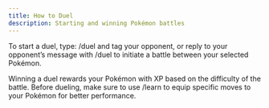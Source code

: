 ```yaml
---
title: How to Duel
description: Starting and winning Pokémon battles
---
```


To start a duel, type:
/duel and tag your opponent, or reply to your opponent’s message with /duel to initiate a battle between your selected Pokémon.

Winning a duel rewards your Pokémon with XP based on the difficulty of the battle.
Before dueling, make sure to use /learn to equip specific moves to your Pokémon for better performance.
